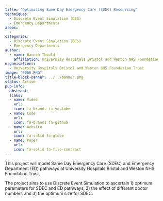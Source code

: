 ```yaml
---
title: "Optimising Same Day Emergency Care (SDEC) Resourcing"
techniques:
  - Discrete Event Simulation (DES)
  - Emergency Departments
areas:
  -
categories:
  - Discrete Event Simulation (DES)
  - Emergency Departments
author:
  - name: Hannah Thould
    affiliation: University Hospitals Bristol and Weston NHS Foundation Trust
organisations:
  - University Hospitals Bristol and Weston NHS Foundation Trust
image: "6060.PNG"
title-block-banner: ../../banner.png
status: Active
pub-info:
  abstract:
  links:
  - name: Video
    url:
    icon: fa-brands fa-youtube
  - name: Code
    url:
    icon: fa-brands fa-github
  - name: Website
    url:
    icon: fa-solid fa-globe
  - name: Paper
    url:
    icon: fa-solid fa-file-contract
---
```


This project will model Same Day Emergency Care (SDEC) and Emergency Department (ED) pathways at University Hospitals Bristol and Weston NHS Foundation Trust.

The project aims to use Discrete Event Simulation to ascertain 1) optimum parameters for SDEC and ED pathways, 2) the effect of different doctor numbers and 3) the optimum size for SDEC.
